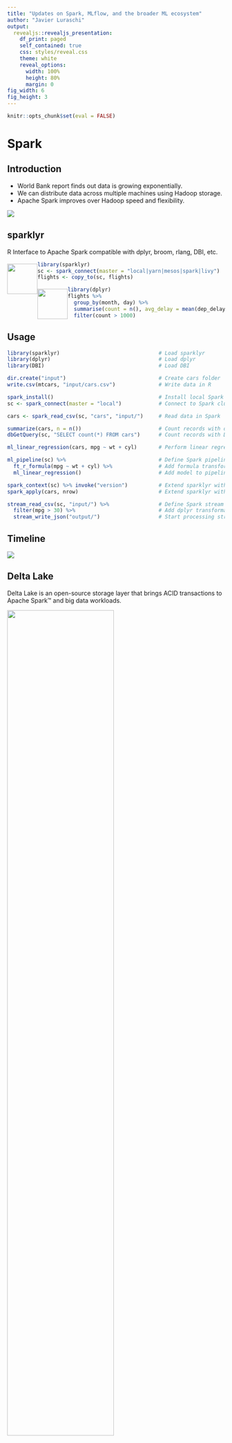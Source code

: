 ```yaml
---
title: "Updates on Spark, MLflow, and the broader ML ecosystem"
author: "Javier Luraschi"
output:
  revealjs::revealjs_presentation:
    df_print: paged
    self_contained: true
    css: styles/reveal.css
    theme: white
    reveal_options:
      width: 100%
      height: 80%
      margin: 0
fig_width: 6 
fig_height: 3
---
```


```r
knitr::opts_chunk$set(eval = FALSE)
```

# Spark

## Introduction

- World Bank report finds out data is growing exponentially.
- We can distribute data across multiple machines using Hadoop storage.
- Apache Spark improves over Hadoop speed and flexibility.

<img src="images/intro-data-hadoop-spark.png" style="margin-left: auto; margin-right: auto;">

## sparklyr

R Interface to Apache Spark compatible with dplyr, broom, rlang, DBI, etc.

<div class="fragment">
<img src="images/hex-sparklyr.svg" style="float: left; width: 70px; box-shadow: none; margin-top: 5px;"/>
```r
library(sparklyr)
sc <- spark_connect(master = "local|yarn|mesos|spark|livy")
flights <- copy_to(sc, flights)
```
</div>
<div>
<img src="images/hex-dplyr.png" style="float: left; width: 70px; box-shadow: none; margin-top: 5px;"/>
```r
library(dplyr)
flights %>%
  group_by(month, day) %>%
  summarise(count = n(), avg_delay = mean(dep_delay)) %>%
  filter(count > 1000)
```
</div>

## Usage


```r
library(sparklyr)                                # Load sparklyr
library(dplyr)                                   # Load dplyr
library(DBI)                                     # Load DBI

dir.create("input")                              # Create cars folder
write.csv(mtcars, "input/cars.csv")              # Write data in R
```

```r
spark_install()                                  # Install local Spark
sc <- spark_connect(master = "local")            # Connect to Spark cluster
```

```r
cars <- spark_read_csv(sc, "cars", "input/")     # Read data in Spark
```

```r
summarize(cars, n = n())                         # Count records with dplyr
dbGetQuery(sc, "SELECT count(*) FROM cars")      # Count records with DBI
```

```r
ml_linear_regression(cars, mpg ~ wt + cyl)       # Perform linear regression
```

```r
ml_pipeline(sc) %>%                              # Define Spark pipeline
  ft_r_formula(mpg ~ wt + cyl) %>%               # Add formula transformation
  ml_linear_regression()                         # Add model to pipeline
```

```r
spark_context(sc) %>% invoke("version")          # Extend sparklyr with Scala
spark_apply(cars, nrow)                          # Extend sparklyr with R
```

```r
stream_read_csv(sc, "input/") %>%                # Define Spark stream
  filter(mpg > 30) %>%                           # Add dplyr transformation
  stream_write_json("output/")                   # Start processing stream
```

## Timeline

<img src="images/sparklyr-timeline.png" style="margin-left: auto; margin-right: auto;">

## Delta Lake

Delta Lake is an open-source storage layer that brings ACID transactions to Apache Spark™ and big data workloads.

<img src="images/delta-lake-diagram.png" style="width: 70%;">

Enables time-travel, mixing streams with data frames and better consistency.

## Delta Lake

To use Delta Lake add set the new packages parameter to delta and use the new `spark_read/write_delta()` and `stream_read/write_delta()` functions.

```r
library(sparklyr)
sc <- spark_connect(master = "local", version = "2.4", packages = "delta")

sdf_len(sc, 3) %>% spark_write_delta(path = "/tmp/delta-1")
sdf_len(sc, 1) %>% spark_write_delta(path = "/tmp/delta-1", mode = "overwrite")

spark_read_delta(sc, "/tmp/delta-1")
```
```text
# Source: spark<delta1> [?? x 1]
     id
  <int>
1     1
```

```r
spark_read_delta(sc, "/tmp/delta-1", version = 0L)
```
```text
# Source: spark<delta1> [?? x 1]
     id
  <int>
1     1
2     2
3     3
```

## Extensions

- **VariantSpark** is a scalable toolkit for genome-wide association studies.
- **Hail** is an open-source library for working with genomic data.
- **Spark NLP** is an open-source text processing library for advanced natural language processing.

<img src="images/sparklyr-1-1-extensions.png" style="width: 70%;">

Learn more at [github.com/r-spark](https://github.com/r-spark).

## Qubole

sparklyr 1.1 adds support for Qubole connections, similar to existing Databricks connections method.

```r
library(sparklyr)
sc <- spark_connect(method = "qubole")
```

<img src="images/clusters-qubole-sparklyr.png" style="width: 90%; margin-left:0;">

## Spark 3.0 Preview

- Scala 2.12 and JDK 11
- GPU scheduling
- Headers in Kafka streaming
- Performance Improvements
- Binary Files

```r
library(sparklyr)
spark_install("3.0.0-preview")
sc <- spark_connect(master = "local", version = "3.0.0-preview")

tiny_imagenet <- pins::pin("http://cs231n.stanford.edu/tiny-imagenet-200.zip")
spark_read_source(sc, dirname(tiny_imagenet[1]), source = "binaryFile")
```
```text
# Source: spark<images> [?? x 4]
   path                       modificationTime    length content   
   <chr>                      <dttm>               <dbl> <list>    
 1 file:images/test_2009.JPEG 2020-01-08 20:36:41   3138 < [3,138]>
 2 file:images/test_8245.JPEG 2020-01-08 20:36:43   3066 < [3,066]>
 3 file:images/test_4186.JPEG 2020-01-08 20:36:42   2998 < [2,998]>
# … with more rows
```

## Barrier Execution

Enables proper embedding of distributed training jobs from AI frameworks as Spark jobs.

<img src="images/barrier-execution.png" style="width: 80%; margin-top: 0; margin-bottom: 0;">

```r
library(sparklyr)
sc <- spark_connect(master = "local", version = "2.4")

sdf_len(sc, 1, repartition = 1) %>%
  spark_apply(~ .y$address, barrier = TRUE, columns = c(address = "character")) %>%
  collect()
```
```text
# A tibble: 1 x 1
  address        
  <chr>          
1 localhost:50693
```

# MLflow

## Introduction

The toolchain for the (software) 2.0 stack does not exist -- Andrej Karpathy

<img src="images/mlflow-tesla-example.png" style="width: 70%;">

MLflow is an open source platform to manage the ML lifecycle, including experimentation, reproducibility and deployment.

## Usage

- Track experiments to record and compare parameters and results.
- Package code as projects to share and deploy to production.
- Manage and deploy models to serving and inference platforms.

```r
library(mlflow)
with(mlflow_start_run(), {
  # set experiments tags
  mlflow_set_tag("project", "wines")

  # log parameters
  mlflow_log_param("lambda", 0.5)
  
  # compute model
  lm(train, quality ~ .)
 
  # log metrics
  mlflow_log_metric("aic", metrics$aic())
})
```

# Demo

## Mastering Spark with R

Published new Spark with R book with O’Reilly media and also free-to-use online.

<img src="images/mastering-spark-with-r.png" style="width: 85%;">

Learn more at [therinspark.com](https://therinspark.com)

## Community

Need to scale the sparklyr community:

- About ~20 community extensions developed in the r-spark repo.
- Over 50+ contributors to the sparklyr repo.
- 6+ organizations contributing in the last 3 months.

<img src="images/sparklyr-community.png" style="width: 100%; margin-left: 0;">

## Linux Foundation

Today, **sparklyr becomes an incubation project** in LF AI within the Linux Foundation, a neutral entity to hold the project assets and open governance, and join projects like Linux, Kubernetes, Delta Lake, Horovod and many others.

<img src="images/sparklyr-linux-foundation.png" style="width: 100%; margin-left: 0;">

Learn more at [sparklyr.ai](htts://sparklyr.org)

# Thanks!






